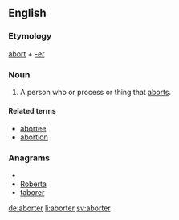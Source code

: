 ==English==

===Etymology===
[[abort]] + [[-er]]

===Noun===
{{en-noun}}

# A person who or process or thing that [[aborts]].

====Related terms====
* [[abortee]]
* [[abortion]]

===Anagrams===
* {{alphagram|abeorrt}}
* [[Roberta#English|Roberta]]
* [[taborer#English|taborer]]

[[de:aborter]]
[[li:aborter]]
[[sv:aborter]]